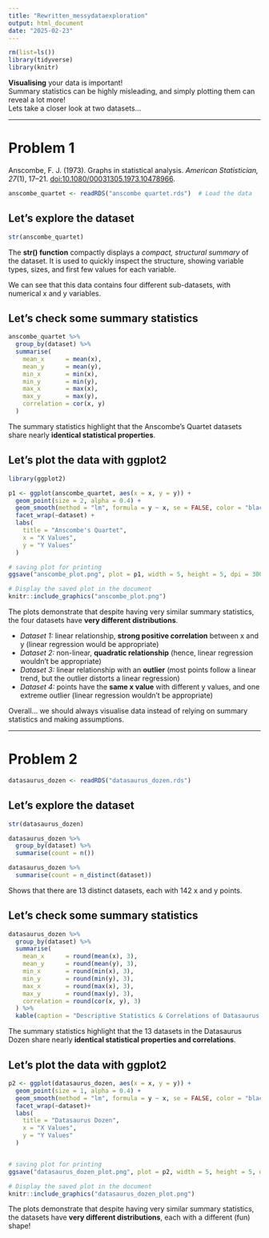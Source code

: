 ```yaml
---
title: "Rewritten_messydataexploration"
output: html_document
date: "2025-02-23"
---
```


```r
rm(list=ls())
library(tidyverse)
library(knitr)
```

**Visualising** your data is important!\
Summary statistics can be highly misleading, and simply plotting them can reveal a lot more!\
Lets take a closer look at two datasets...

------------------------------------------------------------------------

# Problem 1

Anscombe, F. J. (1973). Graphs in statistical analysis. *American Statistician, 27*(1), 17–21. <doi:10.1080/00031305.1973.10478966>.

```r
anscombe_quartet <- readRDS("anscombe quartet.rds")  # Load the data
```

## Let's explore the dataset

```r
str(anscombe_quartet)
```

The **str() function** compactly displays a *compact, structural summary* of the dataset. It is used to quickly inspect the structure, showing variable types, sizes, and first few values for each variable.

We can see that this data contains four different sub-datasets, with numerical x and y variables.

## Let's check some summary statistics

```r
anscombe_quartet %>% 
  group_by(dataset) %>% 
  summarise(
    mean_x      = mean(x),
    mean_y      = mean(y),
    min_x       = min(x),
    min_y       = min(y),
    max_x       = max(x),
    max_y       = max(y),
    correlation = cor(x, y)
  )
```

The summary statistics highlight that the Anscombe's Quartet datasets share nearly **identical statistical properties**.

## Let's plot the data with ggplot2

```r
library(ggplot2)

p1 <- ggplot(anscombe_quartet, aes(x = x, y = y)) +
  geom_point(size = 2, alpha = 0.4) + 
  geom_smooth(method = "lm", formula = y ~ x, se = FALSE, color = "black", linewidth = 0.5) +
  facet_wrap(~dataset) +
  labs(
    title = "Anscombe's Quartet",
    x = "X Values",
    y = "Y Values"
  )

# saving plot for printing
ggsave("anscombe_plot.png", plot = p1, width = 5, height = 5, dpi = 300)

```

```r
# Display the saved plot in the document
knitr::include_graphics("anscombe_plot.png")
```

The plots demonstrate that despite having very similar summary statistics, the four datasets have **very different distributions**.

-   *Dataset 1:* linear relationship, **strong positive correlation** between x and y (linear regression would be appropriate)
-   *Dataset 2:* non-linear, **quadratic relationship** (hence, linear regression wouldn't be appropriate)
-   *Dataset 3:* linear relationship with an **outlier** (most points follow a linear trend, but the outlier distorts a linear regression)
-   *Dataset 4:* points have the **same x value** with different y values, and one extreme outlier (linear regression wouldn't be appropriate)

Overall... we should always visualise data instead of relying on summary statistics and making assumptions.

------------------------------------------------------------------------

# Problem 2

```r
datasaurus_dozen <- readRDS("datasaurus_dozen.rds")
```

## Let's explore the dataset

```r
str(datasaurus_dozen)
```

```r
datasaurus_dozen %>% 
  group_by(dataset) %>% 
  summarise(count = n())

datasaurus_dozen %>% 
  summarise(count = n_distinct(dataset))

```

Shows that there are 13 distinct datasets, each with 142 x and y points.

## Let's check some summary statistics

```r

datasaurus_dozen %>% 
  group_by(dataset) %>% 
  summarise(
    mean_x      = round(mean(x), 3),
    mean_y      = round(mean(y), 3),
    min_x       = round(min(x), 3),
    min_y       = round(min(y), 3),
    max_x       = round(max(x), 3),
    max_y       = round(max(y), 3),
    correlation = round(cor(x, y), 3)
  ) %>% 
  kable(caption = "Descriptive Statistics & Correlations of Datasaurus Dozen")
```

The summary statistics highlight that the 13 datasets in the Datasaurus Dozen share nearly **identical statistical properties and correlations**.

## Let's plot the data with ggplot2

```r

p2 <- ggplot(datasaurus_dozen, aes(x = x, y = y)) +
  geom_point(size = 1, alpha = 0.4) + 
  geom_smooth(method = "lm", formula = y ~ x, se = FALSE, color = "black", linewidth = 0.5) +
  facet_wrap(~dataset)+
  labs(
    title = "Datasaurus Dozen",
    x = "X Values",
    y = "Y Values"
  )


# saving plot for printing
ggsave("datasaurus_dozen_plot.png", plot = p2, width = 5, height = 5, dpi = 300)
```

```r
# Display the saved plot in the document
knitr::include_graphics("datasaurus_dozen_plot.png")
```

The plots demonstrate that despite having very similar summary statistics, the datasets have **very different distributions**, each with a different (fun) shape!
